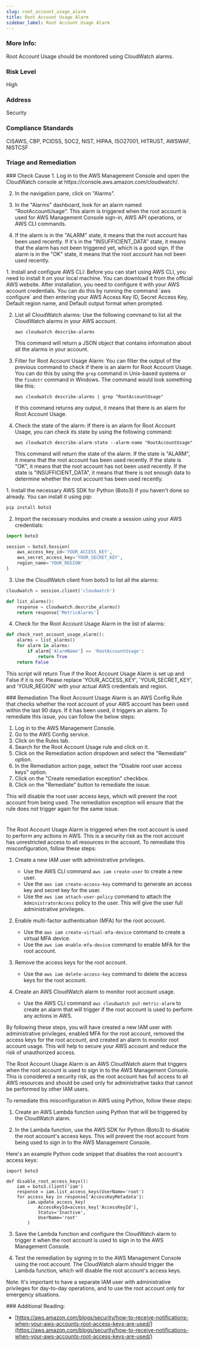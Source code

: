 ```yaml
---
slug: root_account_usage_alarm
title: Root Account Usage Alarm
sidebar_label: Root Account Usage Alarm
---
```


### More Info:

Root Account Usage should be monitored using CloudWatch alarms.

### Risk Level

High

### Address

Security

### Compliance Standards

CISAWS, CBP, PCIDSS, SOC2, NIST, HIPAA, ISO27001, HITRUST, AWSWAF, NISTCSF


### Triage and Remediation
<Tabs>

<Tab title='Cause'>
### Check Cause
<AccordionGroup>
<Accordion title='Using Console' defaultOpen='true'>
1. Log in to the AWS Management Console and open the CloudWatch console at https://console.aws.amazon.com/cloudwatch/.

2. In the navigation pane, click on "Alarms".

3. In the "Alarms" dashboard, look for an alarm named "RootAccountUsage". This alarm is triggered when the root account is used for AWS Management Console sign-in, AWS API operations, or AWS CLI commands.

4. If the alarm is in the "ALARM" state, it means that the root account has been used recently. If it's in the "INSUFFICIENT_DATA" state, it means that the alarm has not been triggered yet, which is a good sign. If the alarm is in the "OK" state, it means that the root account has not been used recently.
</Accordion>

<Accordion title='Using CLI'>
1. Install and configure AWS CLI: Before you can start using AWS CLI, you need to install it on your local machine. You can download it from the official AWS website. After installation, you need to configure it with your AWS account credentials. You can do this by running the command `aws configure` and then entering your AWS Access Key ID, Secret Access Key, Default region name, and Default output format when prompted.

2. List all CloudWatch alarms: Use the following command to list all the CloudWatch alarms in your AWS account.

   ```
   aws cloudwatch describe-alarms
   ```

   This command will return a JSON object that contains information about all the alarms in your account.

3. Filter for Root Account Usage Alarm: You can filter the output of the previous command to check if there is an alarm for Root Account Usage. You can do this by using the `grep` command in Unix-based systems or the `findstr` command in Windows. The command would look something like this:

   ```
   aws cloudwatch describe-alarms | grep "RootAccountUsage"
   ```

   If this command returns any output, it means that there is an alarm for Root Account Usage.

4. Check the state of the alarm: If there is an alarm for Root Account Usage, you can check its state by using the following command:

   ```
   aws cloudwatch describe-alarm-state --alarm-name "RootAccountUsage"
   ```

   This command will return the state of the alarm. If the state is "ALARM", it means that the root account has been used recently. If the state is "OK", it means that the root account has not been used recently. If the state is "INSUFFICIENT_DATA", it means that there is not enough data to determine whether the root account has been used recently.
</Accordion>

<Accordion title='Using Python'>
1. Install the necessary AWS SDK for Python (Boto3) if you haven't done so already. You can install it using pip:

```python
pip install boto3
```

2. Import the necessary modules and create a session using your AWS credentials:

```python
import boto3

session = boto3.Session(
    aws_access_key_id='YOUR_ACCESS_KEY',
    aws_secret_access_key='YOUR_SECRET_KEY',
    region_name='YOUR_REGION'
)
```

3. Use the CloudWatch client from boto3 to list all the alarms:

```python
cloudwatch = session.client('cloudwatch')

def list_alarms():
    response = cloudwatch.describe_alarms()
    return response['MetricAlarms']
```

4. Check for the Root Account Usage Alarm in the list of alarms:

```python
def check_root_account_usage_alarm():
    alarms = list_alarms()
    for alarm in alarms:
        if alarm['AlarmName'] == 'RootAccountUsage':
            return True
    return False
```

This script will return True if the Root Account Usage Alarm is set up and False if it is not. Please replace 'YOUR_ACCESS_KEY', 'YOUR_SECRET_KEY', and 'YOUR_REGION' with your actual AWS credentials and region.
</Accordion>

</AccordionGroup>
</Tab>

<Tab title='Remediation'>
### Remediation

<AccordionGroup>
<Accordion title='Using Console' defaultOpen='true'>
The Root Account Usage Alarm is an AWS Config Rule that checks whether the root account of your AWS account has been used within the last 90 days. If it has been used, it triggers an alarm. To remediate this issue, you can follow the below steps:

1. Log in to the AWS Management Console.
2. Go to the AWS Config service.
3. Click on the Rules tab.
4. Search for the Root Account Usage rule and click on it.
5. Click on the Remediation action dropdown and select the "Remediate" option.
6. In the Remediation action page, select the "Disable root user access keys" option.
7. Click on the "Create remediation exception" checkbox.
8. Click on the "Remediate" button to remediate the issue.

This will disable the root user access keys, which will prevent the root account from being used. The remediation exception will ensure that the rule does not trigger again for the same issue.

#
</Accordion>

<Accordion title='Using CLI'>
The Root Account Usage Alarm is triggered when the root account is used to perform any actions in AWS. This is a security risk as the root account has unrestricted access to all resources in the account. To remediate this misconfiguration, follow these steps:

1. Create a new IAM user with administrative privileges.
   - Use the AWS CLI command `aws iam create-user` to create a new user.
   - Use the `aws iam create-access-key` command to generate an access key and secret key for the user.
   - Use the `aws iam attach-user-policy` command to attach the `AdministratorAccess` policy to the user. This will give the user full administrative privileges.

2. Enable multi-factor authentication (MFA) for the root account.
   - Use the `aws iam create-virtual-mfa-device` command to create a virtual MFA device.
   - Use the `aws iam enable-mfa-device` command to enable MFA for the root account.

3. Remove the access keys for the root account.
   - Use the `aws iam delete-access-key` command to delete the access keys for the root account.

4. Create an AWS CloudWatch alarm to monitor root account usage.
   - Use the AWS CLI command `aws cloudwatch put-metric-alarm` to create an alarm that will trigger if the root account is used to perform any actions in AWS.

By following these steps, you will have created a new IAM user with administrative privileges, enabled MFA for the root account, removed the access keys for the root account, and created an alarm to monitor root account usage. This will help to secure your AWS account and reduce the risk of unauthorized access.
</Accordion>

<Accordion title='Using Python'>
The Root Account Usage Alarm is an AWS CloudWatch alarm that triggers when the root account is used to sign in to the AWS Management Console. This is considered a security risk, as the root account has full access to all AWS resources and should be used only for administrative tasks that cannot be performed by other IAM users.

To remediate this misconfiguration in AWS using Python, follow these steps:

1. Create an AWS Lambda function using Python that will be triggered by the CloudWatch alarm.

2. In the Lambda function, use the AWS SDK for Python (Boto3) to disable the root account's access keys. This will prevent the root account from being used to sign in to the AWS Management Console.

Here's an example Python code snippet that disables the root account's access keys:

```
import boto3

def disable_root_access_keys():
    iam = boto3.client('iam')
    response = iam.list_access_keys(UserName='root')
    for access_key in response['AccessKeyMetadata']:
        iam.update_access_key(
            AccessKeyId=access_key['AccessKeyId'],
            Status='Inactive',
            UserName='root'
        )
```

3. Save the Lambda function and configure the CloudWatch alarm to trigger it when the root account is used to sign in to the AWS Management Console.

4. Test the remediation by signing in to the AWS Management Console using the root account. The CloudWatch alarm should trigger the Lambda function, which will disable the root account's access keys.

Note: It's important to have a separate IAM user with administrative privileges for day-to-day operations, and to use the root account only for emergency situations.
</Accordion>

</AccordionGroup>
</Tab>
</Tabs>
### Additional Reading:

- [https://aws.amazon.com/blogs/security/how-to-receive-notifications-when-your-aws-accounts-root-access-keys-are-used/](https://aws.amazon.com/blogs/security/how-to-receive-notifications-when-your-aws-accounts-root-access-keys-are-used/) 

